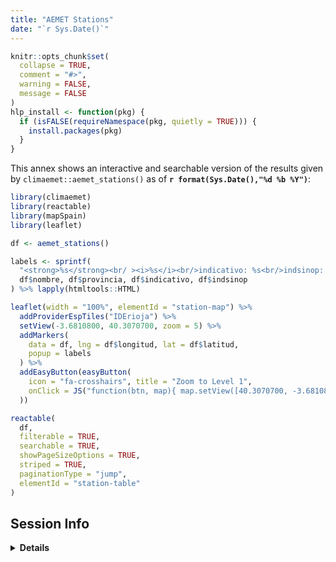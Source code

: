 ---
title: "AEMET Stations"
date: "`r Sys.Date()`"
---

```{r knitropts, include=FALSE}
knitr::opts_chunk$set(
  collapse = TRUE,
  comment = "#>",
  warning = FALSE,
  message = FALSE
)
hlp_install <- function(pkg) {
  if (isFALSE(requireNamespace(pkg, quietly = TRUE))) {
    install.packages(pkg)
  }
}

```

This annex shows an interactive and searchable version of the results given by
`climaemet::aemet_stations()` as of **`r format(Sys.Date(),"%d %b %Y")`**:
```{r leaflet, echo=FALSE}

library(climaemet)
library(reactable)
library(mapSpain)
library(leaflet)

df <- aemet_stations()

labels <- sprintf(
  "<strong>%s</strong><br/ ><i>%s</i><br/>indicativo: %s<br/>indsinop: %s",
  df$nombre, df$provincia, df$indicativo, df$indsinop
) %>% lapply(htmltools::HTML)

leaflet(width = "100%", elementId = "station-map") %>%
  addProviderEspTiles("IDErioja") %>%
  setView(-3.6810800, 40.3070700, zoom = 5) %>%
  addMarkers(
    data = df, lng = df$longitud, lat = df$latitud,
    popup = labels
  ) %>%
  addEasyButton(easyButton(
    icon = "fa-crosshairs", title = "Zoom to Level 1",
    onClick = JS("function(btn, map){ map.setView([40.3070700, -3.6810800], 5); }")
  ))
```


```{r stations, echo=FALSE}


reactable(
  df,
  filterable = TRUE,
  searchable = TRUE,
  showPageSizeOptions = TRUE,
  striped = TRUE,
  paginationType = "jump",
  elementId = "station-table"
)
```


## Session Info

<details>
  <summary><strong>Details</strong></summary>
```{r session_info, echo=FALSE}
sessionInfo()
```
</details>

